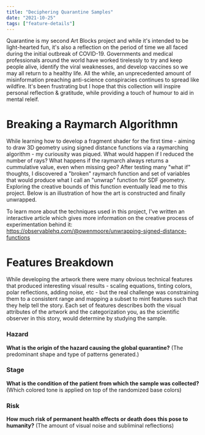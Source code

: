 ```yaml
---
title: "Deciphering Quarantine Samples"
date: "2021-10-25"
tags: ["feature-details"]
---
```


Quarantine is my second Art Blocks project and while it's intended to be light-hearted fun, it's also a reflection on the period of time we all faced during the initial outbreak of COVID-19. Governments and medical professionals around the world have worked tirelessly to try and keep people alive, identify the viral weaknesses, and develop vaccines so we may all return to a healthy life. All the while, an unprecedented amount of misinformation preaching anti-science conspiracies continues to spread like wildfire. It's been frustrating but I hope that this collection will inspire personal reflection & gratitude, while providing a touch of humour to aid in mental releif.

<Grid cols={2} gap={6}>
    <ImageEmbed
        src="quarantine-preview-0.jpg"
        alt="Quarantine Thumbnail"
        width={512}
        height={512}
        mode="grid-item"
        priority="true"
    />
    <ImageEmbed
        src="quarantine-preview-1.jpg"
        alt="Quarantine Thumbnail"
        width={512}
        height={512}
        mode="grid-item"
        priority="true"
    />
</Grid>

<Grid cols={3} gap={6}>
    <ImageEmbed
        src="quarantine-preview-2.jpg"
        alt="Quarantine Thumbnail"
        width={512}
        height={512}
        mode="grid-item"
        priority="true"
    />
    <ImageEmbed
        src="quarantine-preview-3.jpg"
        alt="Quarantine Thumbnail"
        width={512}
        height={512}
        mode="grid-item"
        priority="true"
    />
    <ImageEmbed
        src="quarantine-preview-4.jpg"
        alt="Quarantine Thumbnail"
        width={512}
        height={512}
        mode="grid-item"
        priority="true"
    />
    <ImageEmbed
        src="quarantine-preview-5.jpg"
        alt="Quarantine Thumbnail"
        width={512}
        height={512}
        mode="grid-item"
        priority="true"
    />
    <ImageEmbed
        src="quarantine-preview-6.jpg"
        alt="Quarantine Thumbnail"
        width={512}
        height={512}
        mode="grid-item"
        priority="true"
    />
    <ImageEmbed
        src="quarantine-preview-7.jpg"
        alt="Quarantine Thumbnail"
        width={512}
        height={512}
        mode="grid-item"
        priority="true"
    />
</Grid>

# Breaking a Raymarch Algorithmn

While learning how to develop a fragment shader for the first time - aiming to draw 3D geometry using signed distance functions via a raymarching algorithm - my curiousity was piqued. What would happen if I reduced the number of rays? What happens if the raymarch always returns a cummulative value, even when missing geo? After testing many "what if" thoughts, I discovered a "broken" raymarch function and set of variables that would produce what I call an "unwrap" function for SDF geometry. Exploring the creative bounds of this function eventually lead me to this project. Below is an illustration of how the art is constructed and finally unwrapped.

To learn more about the techniques used in this project, I've written an interactive article which gives more information on the creative process of experimentation behind it: https://observablehq.com/@owenmoore/unwrapping-signed-distance-functions

# Features Breakdown

While developing the artwork there were many obvious technical features that produced interesting visual results - scaling equations, tinting colors, polar reflections, adding noise, etc - but the real challenge was constraining them to a consistent range and mapping a subset to mint features such that they help tell the story. Each set of features describes both the visual attributes of the artwork and the categorization you, as the scientific observer in this story, would determine by studying the sample.

<Grid cols={4} gap={4}>
    <ImageEmbed
        src="quarantine-raymarch-0.jpg"
        alt="Quarantine Raymarch Step"
        width={512}
        height={512}
        mode="grid-item"
    />
    <ImageEmbed
        src="quarantine-raymarch-1.jpg"
        alt="Quarantine Raymarch Step"
        width={512}
        height={512}
        mode="grid-item"
    />
    <ImageEmbed
        src="quarantine-raymarch-2.jpg"
        alt="Quarantine Raymarch Step"
        width={512}
        height={512}
        mode="grid-item"
    />
    <ImageEmbed
        src="quarantine-raymarch-3.jpg"
        alt="Quarantine Raymarch Step"
        width={512}
        height={512}
        mode="grid-item"
    />
    <ImageEmbed
        src="quarantine-raymarch-4.jpg"
        alt="Quarantine Raymarch Step"
        width={512}
        height={512}
        mode="grid-item"
    />
    <ImageEmbed
        src="quarantine-raymarch-5.jpg"
        alt="Quarantine Raymarch Step"
        width={512}
        height={512}
        mode="grid-item"
    />
    <ImageEmbed
        src="quarantine-raymarch-6.jpg"
        alt="Quarantine Raymarch Step"
        width={512}
        height={512}
        mode="grid-item"
    />
    <ImageEmbed
        src="quarantine-raymarch-7.jpg"
        alt="Quarantine Raymarch Step"
        width={512}
        height={512}
        mode="grid-item"
    />
</Grid>

### Hazard

**What is the origin of the hazard causing the global quarantine?**
(The predominant shape and type of patterns generated.)

<Grid cols={4} gap={4}>
    <ImageEmbed
        src="quarantine-hazard-0.jpg"
        alt="Quarantine Hazard Nanotech"
        width={512}
        height={512}
        mode="grid-item"
        cardTitle="Nanotech"
    />
    <ImageEmbed
        src="quarantine-hazard-1.jpg"
        alt="Quarantine Hazard Biological"
        width={512}
        height={512}
        mode="grid-item"
        cardTitle="Biological"
    />
    <ImageEmbed
        src="quarantine-hazard-2.jpg"
        alt="Quarantine Hazard Chemical"
        width={512}
        height={512}
        mode="grid-item"
        cardTitle="Chemical"
    />
    <ImageEmbed
        src="quarantine-hazard-3.jpg"
        alt="Quarantine Hazard Alien"
        width={512}
        height={512}
        mode="grid-item"
        cardTitle="Alien"
    />
</Grid>

### Stage

**What is the condition of the patient from which the sample was collected?**
(Which colored tone is applied on top of the randomized base colors)

<Grid cols={3} gap={4}>
    <ImageEmbed
        src="quarantine-stage-0.jpg"
        alt="Quarantine Stage Mortem"
        width={512}
        height={512}
        mode="grid-item"
        cardTitle="Mortem"
    />
    <ImageEmbed
        src="quarantine-stage-1.jpg"
        alt="Quarantine Stage Acute"
        width={512}
        height={512}
        mode="grid-item"
        cardTitle="Acute"
    />
    <ImageEmbed
        src="quarantine-stage-2.jpg"
        alt="Quarantine Stage Spreading"
        width={512}
        height={512}
        mode="grid-item"
        cardTitle="Spreading"
    />
    <ImageEmbed
        src="quarantine-stage-3.jpg"
        alt="Quarantine Stage Invasive"
        width={512}
        height={512}
        mode="grid-item"
        cardTitle="Invasive"
    />
    <ImageEmbed
        src="quarantine-stage-4.jpg"
        alt="Quarantine Stage Exposure"
        width={512}
        height={512}
        mode="grid-item"
        cardTitle="Exposure"
    />
    <ImageEmbed
        src="quarantine-stage-5.jpg"
        alt="Quarantine Stage Recovery"
        width={512}
        height={512}
        mode="grid-item"
        cardTitle="Recovery"
    />
</Grid>

### Risk

**How much risk of permanent health effects or death does this pose to humanity?**
(The amount of visual noise and subliminal reflections)

<Grid cols={3} gap={4}>
    <ImageEmbed
        src="quarantine-risk-0.jpg"
        alt="Quarantine Risk Low"
        width={512}
        height={512}
        mode="grid-item"
        cardTitle="Low"
    />
    <ImageEmbed
        src="quarantine-risk-1.jpg"
        alt="Quarantine Risk Medium"
        width={512}
        height={512}
        mode="grid-item"
        cardTitle="Medium"
    />
    <ImageEmbed
        src="quarantine-risk-2.jpg"
        alt="Quarantine Risk High"
        width={512}
        height={512}
        mode="grid-item"
        cardTitle="High"
    />
</Grid>

<ImageEmbed src="quarantine-features-D.jpg" alt="Quarantine Features D" width={2000} height={2383} />
